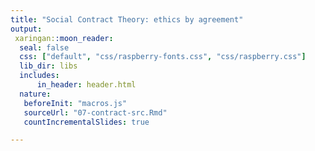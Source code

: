 ```yaml
---
title: "Social Contract Theory: ethics by agreement"
output:
 xaringan::moon_reader:
  seal: false
  css: ["default", "css/raspberry-fonts.css", "css/raspberry.css"]
  lib_dir: libs
  includes:
      in_header: header.html
  nature:
   beforeInit: "macros.js"
   sourceUrl: "07-contract-src.Rmd"
   countIncrementalSlides: true

---
```

